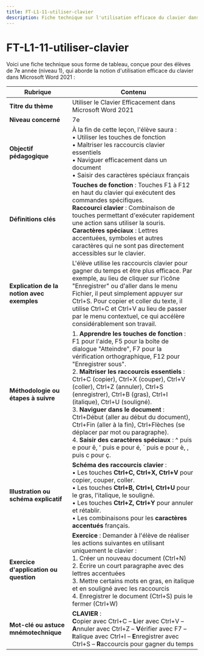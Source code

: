 ```yaml
---
title: FT-L1-11-utiliser-clavier
description: Fiche technique sur l'utilisation efficace du clavier dans Word 2021
---
```


# FT-L1-11-utiliser-clavier
Voici une fiche technique sous forme de tableau, conçue pour des élèves de 7e année (niveau 1), qui aborde la notion d'utilisation efficace du clavier dans Microsoft Word 2021 :

| **Rubrique**                                  | **Contenu**                                                                                                                                                                                                                                                                                                                                                                                                                        |
|-----------------------------------------------|-------------------------------------------------------------------------------------------------------------------------------------------------------------------------------------------------------------------------------------------------------------------------------------------------------------------------------------------------------------------------------------------------------------------------------------|
| **Titre du thème**                            | Utiliser le Clavier Efficacement dans Microsoft Word 2021                                                                                                                                                                                                                                                                                                                                                                                         |
| **Niveau concerné**                           | 7e                                                                                                                                                                                                                                                                                                                                                                                                                                  |
| **Objectif pédagogique**                      | À la fin de cette leçon, l'élève saura : <br/>• Utiliser les touches de fonction <br/>• Maîtriser les raccourcis clavier essentiels <br/>• Naviguer efficacement dans un document <br/>• Saisir des caractères spéciaux français                                                                                                                                                                                                                |
| **Définitions clés**                          | **Touches de fonction** : Touches F1 à F12 en haut du clavier qui exécutent des commandes spécifiques. <br/>**Raccourci clavier** : Combinaison de touches permettant d'exécuter rapidement une action sans utiliser la souris. <br/>**Caractères spéciaux** : Lettres accentuées, symboles et autres caractères qui ne sont pas directement accessibles sur le clavier.                                                                                                                                                                          |
| **Explication de la notion avec exemples**    | L'élève utilise les raccourcis clavier pour gagner du temps et être plus efficace. Par exemple, au lieu de cliquer sur l'icône "Enregistrer" ou d'aller dans le menu Fichier, il peut simplement appuyer sur Ctrl+S. Pour copier et coller du texte, il utilise Ctrl+C et Ctrl+V au lieu de passer par le menu contextuel, ce qui accélère considérablement son travail.                                                                                                                       |
| **Méthodologie ou étapes à suivre**           | 1. **Apprendre les touches de fonction** : F1 pour l'aide, F5 pour la boîte de dialogue "Atteindre", F7 pour la vérification orthographique, F12 pour "Enregistrer sous".<br/>2. **Maîtriser les raccourcis essentiels** : Ctrl+C (copier), Ctrl+X (couper), Ctrl+V (coller), Ctrl+Z (annuler), Ctrl+S (enregistrer), Ctrl+B (gras), Ctrl+I (italique), Ctrl+U (souligné).<br/>3. **Naviguer dans le document** : Ctrl+Début (aller au début du document), Ctrl+Fin (aller à la fin), Ctrl+Flèches (se déplacer par mot ou paragraphe).<br/>4. **Saisir des caractères spéciaux** : ^ puis e pour ê, ' puis e pour é, ` puis e pour è, , puis c pour ç. |
| **Illustration ou schéma explicatif**         | **Schéma des raccourcis clavier** : <br/>• Les touches **Ctrl+C, Ctrl+X, Ctrl+V** pour copier, couper, coller. <br/>• Les touches **Ctrl+B, Ctrl+I, Ctrl+U** pour le gras, l'italique, le souligné. <br/>• Les touches **Ctrl+Z, Ctrl+Y** pour annuler et rétablir. <br/>• Les combinaisons pour les **caractères accentués** français.                                                                                   |
| **Exercice d'application ou question**        | **Exercice** : Demander à l'élève de réaliser les actions suivantes en utilisant uniquement le clavier : <br/>1. Créer un nouveau document (Ctrl+N) <br/>2. Écrire un court paragraphe avec des lettres accentuées <br/>3. Mettre certains mots en gras, en italique et en souligné avec les raccourcis <br/>4. Enregistrer le document (Ctrl+S) puis le fermer (Ctrl+W)                                                                                                                    |
| **Mot-clé ou astuce mnémotechnique**          | **CLAVIER** : <br/>**C**opier avec Ctrl+C – **L**ier avec Ctrl+V – **A**nnuler avec Ctrl+Z – **V**érifier avec F7 – **I**talique avec Ctrl+I – **E**nregistrer avec Ctrl+S – **R**accourcis pour gagner du temps                                                                                                                                                                                                                                                                                                                           |